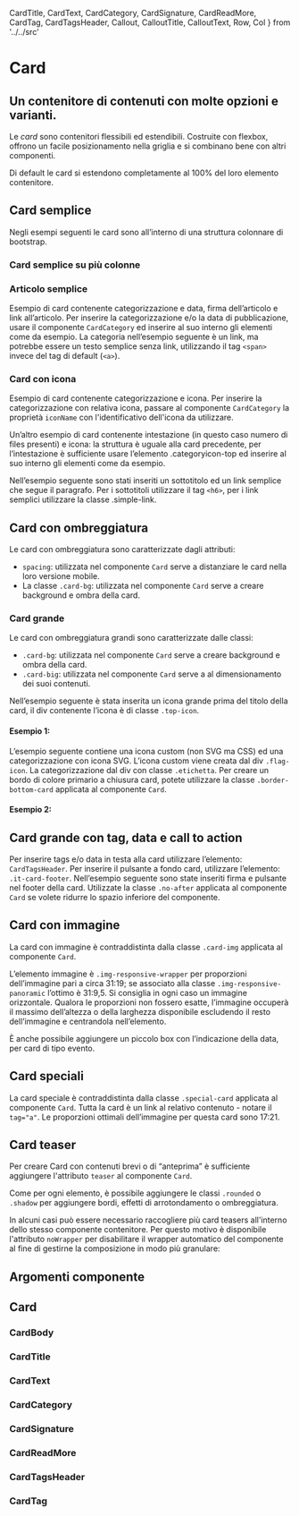   CardTitle,
  CardText,
  CardCategory,
  CardSignature,
  CardReadMore,
  CardTag,
  CardTagsHeader, Callout, CalloutTitle, CalloutText, Row, Col } from '../../src'

<Meta title="Documentazione/Componenti/Card" of={Card}/>

# Card
## Un contenitore di contenuti con molte opzioni e varianti.

Le *card* sono contenitori flessibili ed estendibili. Costruite con flexbox, offrono un facile posizionamento nella griglia e si combinano bene con altri componenti.

Di default le card si estendono completamente al 100% del loro elemento contenitore.

## Card semplice

Negli esempi seguenti le card sono all’interno di una struttura colonnare di bootstrap.

<Preview>
    <Story id="componenti-cards--simple-card" />
</Preview>

### Card semplice su più colonne

<Preview>
    <Story id="componenti-cards--simple-card-multiple-columns" />
</Preview>

### Articolo semplice

Esempio di card contenente categorizzazione e data, firma dell’articolo e link all’articolo.
Per inserire la categorizzazione e/o la data di pubblicazione, usare il componente `CardCategory` ed inserire al suo interno gli elementi come da esempio. La categoria nell’esempio seguente è un link, ma potrebbe essere un testo semplice senza link, utilizzando il tag `<span>` invece del tag di default (`<a>`).

<Preview>
    <Story id="componenti-cards--simple-article" />
</Preview>

### Card con icona

Esempio di card contenente categorizzazione e icona.
Per inserire la categorizzazione con relativa icona, passare al componente `CardCategory` la proprietà `iconName` con l'identificativo dell'icona da utilizzare.

<Preview>
    <Story id="componenti-cards--card-icon" />
</Preview>

Un’altro esempio di card contenente intestazione (in questo caso numero di files presenti) e icona: la struttura è uguale alla card precedente, per l’intestazione è sufficiente usare l’elemento .categoryicon-top ed inserire al suo interno gli elementi come da esempio.

Nell’esempio seguente sono stati inseriti un sottotitolo ed un link semplice che segue il paragrafo. Per i sottotitoli utilizzare il tag `<h6>`, per i link semplici utilizzare la classe .simple-link.

<Preview>
    <Story id="componenti-cards--card-icon-advanced" />
</Preview>

## Card con ombreggiatura

Le card con ombreggiatura sono caratterizzate dagli attributi:

* `spacing`: utilizzata nel componente `Card` serve a distanziare le card nella loro versione mobile.
* La classe `.card-bg`: utilizzata nel componente `Card` serve a creare background e ombra della card.

<Preview>
    <Story id="componenti-cards--card-with-shading" />
</Preview>

### Card grande

Le card con ombreggiatura grandi sono caratterizzate dalle classi:

* `.card-bg`: utilizzata nel componente `Card` serve a creare background e ombra della card.
* `.card-big`: utilizzata nel componente `Card` serve a al dimensionamento dei suoi contenuti.

Nell’esempio seguente è stata inserita un icona grande prima del titolo della card, il div contenente l’icona è di classe `.top-icon`.

#### Esempio 1:

<Preview>
    <Story id="componenti-cards--big-card" />
</Preview>

L’esempio seguente contiene una icona custom (non SVG ma CSS) ed una categorizzazione con icona SVG. L’icona custom viene creata dal div `.flag-icon`.
La categorizzazione dal div con classe `.etichetta`.
Per creare un bordo di colore primario a chiusura card, potete utilizzare la classe `.border-bottom-card` applicata al componente `Card`.

#### Esempio 2:

<Preview>
    <Story id="componenti-cards--big-card-example-two" />
</Preview>

## Card grande con tag, data e call to action

Per inserire tags e/o data in testa alla card utilizzare l’elemento: `CardTagsHeader`.
Per inserire il pulsante a fondo card, utilizzare l’elemento: `.it-card-footer`. Nell’esempio seguente sono state inseriti firma e pulsante nel footer della card. Utilizzate la classe `.no-after` applicata al componente `Card` se volete ridurre lo spazio inferiore del componente.

<Preview>
    <Story id="componenti-cards--big-card-with-tag" />
</Preview>

## Card con immagine

La card con immagine è contraddistinta dalla classe `.card-img` applicata al componente `Card`.

L’elemento immagine è `.img-responsive-wrapper` per proporzioni dell’immagine pari a circa 31:19; se associato alla classe `.img-responsive-panoramic` l’ottimo è 31:9,5. Si consiglia in ogni caso un immagine orizzontale.
Qualora le proporzioni non fossero esatte, l’immagine occuperà il massimo dell’altezza o della larghezza disponibile escludendo il resto dell’immagine e centrandola nell’elemento.

È anche possibile aggiungere un piccolo box con l’indicazione della data, per card di tipo evento.

<Preview>
    <Story id="componenti-cards--cards-with-images" />
</Preview>

## Card speciali

La card speciale è contraddistinta dalla classe `.special-card` applicata al componente `Card`.
Tutta la card è un link al relativo contenuto - notare il `tag="a"`. Le proporzioni ottimali dell’immagine per questa card sono 17:21.

<Preview>
    <Story id="componenti-cards--special-card" />
</Preview>

## Card teaser

Per creare Card con contenuti brevi o di “anteprima” è sufficiente aggiungere l'attributo `teaser` al componente `Card`.

Come per ogni elemento, è possibile aggiungere le classi `.rounded` o `.shadow` per aggiungere bordi, effetti di arrotondamento o ombreggiatura.

<Preview>
    <Story id="componenti-cards--simple-card-teaser" />
</Preview>

In alcuni casi può essere necessario raccogliere più card teasers all'interno dello stesso componente contenitore. Per questo motivo è disponibile l'attributo `noWrapper` per disabilitare il wrapper automatico del componente al fine di gestirne la composizione in modo più granulare:

<Preview>
    <Story id="componenti-cards--card-teaser-multiple" />
</Preview>

## Argomenti componente


## Card

<ArgsTable of={Card} />

### CardBody

<ArgsTable of={CardBody} />

### CardTitle

<ArgsTable of={CardTitle} />

### CardText

<ArgsTable of={CardText} />

### CardCategory

<ArgsTable of={CardCategory} />

### CardSignature

<ArgsTable of={CardSignature} />

### CardReadMore

<ArgsTable of={CardReadMore} />

### CardTagsHeader

<ArgsTable of={CardTagsHeader} />

### CardTag

<ArgsTable of={CardTag} />